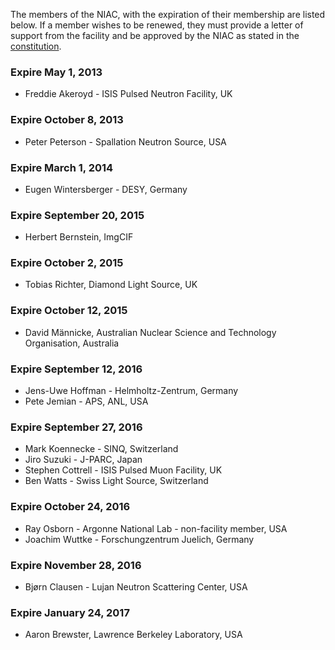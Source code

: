 The members of the NIAC, with the expiration of their membership are listed below. If a member wishes to be renewed, they must provide a letter of support from the facility and be approved by the NIAC as stated in the [[NIAC|constitution]].

===Expire May 1, 2013===
*Freddie Akeroyd - ISIS Pulsed Neutron Facility, UK 

===Expire October 8, 2013===
*Peter Peterson - Spallation Neutron Source, USA 

===Expire March 1, 2014===
*Eugen Wintersberger - DESY, Germany

===Expire September 20, 2015===
*Herbert Bernstein, ImgCIF

===Expire October 2, 2015===
*Tobias Richter, Diamond Light Source, UK

===Expire October 12, 2015===
*David Männicke, Australian Nuclear Science and Technology Organisation, Australia

===Expire September 12, 2016===
*Jens-Uwe Hoffman - Helmholtz-Zentrum, Germany
*Pete Jemian - APS, ANL, USA

===Expire September 27, 2016===
*Mark Koennecke - SINQ, Switzerland 
*Jiro Suzuki - J-PARC, Japan
*Stephen Cottrell - ISIS Pulsed Muon Facility, UK
*Ben Watts - Swiss Light Source, Switzerland

===Expire October 24, 2016===
*Ray Osborn - Argonne National Lab - non-facility member, USA
*Joachim Wuttke - Forschungzentrum Juelich, Germany

===Expire November 28, 2016===
*Bjørn Clausen - Lujan Neutron Scattering Center, USA

===Expire January 24, 2017===
*Aaron Brewster, Lawrence Berkeley Laboratory, USA